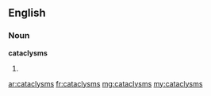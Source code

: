 ==English==

===Noun===
'''cataclysms'''

# {{plural of|[[cataclysm]]}}

[[ar:cataclysms]]
[[fr:cataclysms]]
[[mg:cataclysms]]
[[my:cataclysms]]